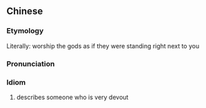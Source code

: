 ==Chinese==
{{zh-forms}}

===Etymology===
Literally: worship the gods as if they were standing right next to you

===Pronunciation===
{{zh-pron
|m=jì shén rú shén zài
|cat=id
}}

===Idiom===
{{zh-idiom}}

# describes someone who is very devout